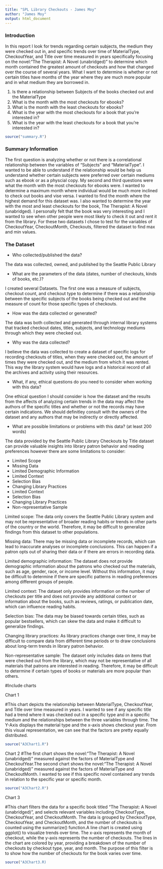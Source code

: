 ```yaml
---
title: "SPL Library Checkouts - James Moy"
author: "James Moy"
output: html_document
---
```




### Introduction

In this report I look for trends regarding certain subjects, the medium they were checked out in, and specific trends over time of MaterialType, CheckoutYear, and Title over time measured in years specifically focusing on the novel:"The Therapist: A Novel (unabridged)" to determine which month contained the greatest amount of checkouts and how that changed over the course of several years. What I want to determine is whether or not certain titles have months of the year where they are much more popular and in what medium they are borrowed in. 

1. Is there a relationship between Subjects of the books checked out and the MaterialType
2. What is the month with the most checkouts for ebooks?
3. What is the month with the least checkouts for ebooks?
4. What is the year with the most checkouts for a book that you’re interested in?
5. What is the year with the least checkouts for a book that you’re interested in?

```r
source("summary.R")
```
### Summary Information

The first question is analyzing whether or not there is a correlational relationship between the variables of "Subjects" and "MaterialType". I wanted to be able to understand if the relationship would be help us understand whether certain subjects were preferred over certain mediums such as ebook or as a physcial copy. My second and third questions were what the month with the most checkouts for ebooks were. I wanted to determine a maximum month where individual would be much more inclined to check out books and vise versa. I wanted to find the month where the highest demand for this dataset was. I also wanted to determine the year with the most and least checkouts for the book, The Therapist: A Novel (unabridged). I personally felt that the book was very interesting and I wanted to see when other people were most likely to check it out and rent it from the library. For these two datasets I chose to test for the variables of CheckoutYear, CheckoutMonth, Checkouts, filtered the dataset to find max and min values.


### The Dataset

- Who collected/published the data? 

The data was collected, owned, and published by the Seattle Public Library 

- What are the parameters of the data (dates, number of checkouts, kinds of books, etc.)?

I created several Datasets. The first one was a measure of subjects, checkout count, and checkout type to determine if there was a relationship between the specific subjects of the books being checked out and the measure of count for those specific types of checkouts. 

- How was the data collected or generated?  

The data was both collected and generated through internal library systems that tracked checkout dates, titles, subjects, and technology mediums through which they were checked out.

- Why was the data collected?  

I believe the data was collected to create a dataset of specific logs for recording checkouts of titles, when they were checked out, the amount of times they were checked out, and the medium from which it was rented. This way the library system would have logs and a historical record of all the archives and activity using their resources. 


- What, if any, ethical questions do you need to consider when working with this data?  

One ethical question I should consider is how the dataset and the results from the affects of analyzing certain trends in the data may affect the authors of the specific titles and whether or not the records may have certain indications. We should definitley consult with the owners of the dataset and any authors that may be indirectly or directly affected. 

- What are possible limitations or problems with this data?   (at least 200 words)

The data provided by the Seattle Public Library Checkouts by Title dataset can provide valuable insights into library patron behavior and reading preferences however there are some limitations to consider: 

- Limited Scope
- Missing Data
- Limited Demographic Information
- Limited Context
- Selection Bias
- Changing Library Practices
- Limited Context
- Selection Bias 
- Changing Library Practices
- Non-representative Sample

Limited scope: The data only covers the Seattle Public Library system and may not be representative of broader reading habits or trends in other parts of the country or the world. Therefore, it may be difficult to generalize findings from this dataset to other populations.

Missing data: There may be missing data or incomplete records, which can lead to inaccurate analyses or incomplete conclusions. This can happen if a patron opts out of sharing their data or if there are errors in recording data.

Limited demographic information: The dataset does not provide demographic information about the patrons who checked out the materials, such as age, gender, race, or income level. Without this information, it may be difficult to determine if there are specific patterns in reading preferences among different groups of people.

Limited context: The dataset only provides information on the number of checkouts per title and does not provide any additional context or information about the books, such as reviews, ratings, or publication date, which can influence reading habits.

Selection bias: The data may be biased towards certain titles, such as popular bestsellers, which can skew the data and make it difficult to generalize findings.

Changing library practices: As library practices change over time, it may be difficult to compare data from different time periods or to draw conclusions about long-term trends in library patron behavior.

Non-representative sample: The dataset only includes data on items that were checked out from the library, which may not be representative of all materials that patrons are interested in reading. Therefore, it may be difficult to determine if certain types of books or materials are more popular than others.

#Include charts

Chart 1

#This chart depicts the relationship between MaterialType, CheckoutYear, and Title over time measured in years. I wanted to see if any specific title had a trend where it was checked out in a specific type and in a specific medium and the relationships between the three variables through time. The Y-Axis displays the material type and the x-axis shows checkout year. From this visual representation, we can see that the factors are pretty equally distributed. 
```r
source("A3Chart1.R")
```

Chart 2
#The first chart shows the novel:"The Therapist: A Novel (unabridged)" measured against the factors of MaterialType and CheckoutYear.The second chart shows the novel:"The Therapist: A Novel (unabridged)" measured against the factors of MaterialType and CheckoutMonth. I wanted to see if this specific novel contained any trends in relation to the specific year or specific month. 

```r
source("A3Chart2.R")
```

Chart 3

#This chart filters the data for a specific book titled "The Therapist: A Novel (unabridged)", and selects relevant variables including CheckoutType, CheckoutYear, and CheckoutMonth. The data is grouped by CheckoutType, CheckoutYear, and CheckoutMonth, and the number of checkouts is counted using the summarize() function.A line chart is created using ggplot() to visualize trends over time. The x-axis represents the month of checkout, while the y-axis represents the number of checkouts. The lines in the chart are colored by year, providing a breakdown of the number of checkouts by checkout type, year, and month. The purpose of this filter is to show how the number of checkouts for the book varies over time.

```r
source("A3Chart3.R)
```
